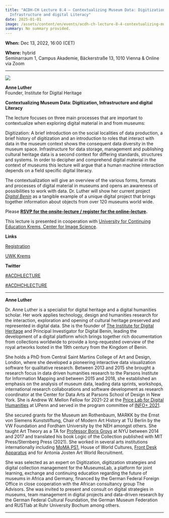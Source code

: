 ```yaml
---
title: "ACDH-CH Lecture 8.4 – Contextualizing Museum Data: Digitization,
  Infrastructure and digital Literacy"
date: 2025-01-01
image: /assets/content/en/events/acdh-ch-lecture-8-4-contextualizing-museum-data-digitization-infrastructure-and-digital-literacy/image.jpeg
summary: No summary provided.
---
```


**When:** Dec 13, 2022, 16:00 (CET)

**Where:** hybrid\
Seminarraum 1, Campus Akademie, Bäckerstraße 13, 1010 Vienna & Online via Zoom

***

![](/assets/content/en/events/acdh-ch-lecture-8-4-contextualizing-museum-data-digitization-infrastructure-and-digital-literacy/Anne-Luther-1x1-1.png)

**Anne Luther**\
Founder, Institute for Digital Heritage

**Contextualizing Museum Data: Digitization, Infrastructure and digital Literacy**

The lecture focuses on three main processes that are important to contextualize when exploring digital material in and from museums:

Digitization: A brief introduction on the social localities of data production, a brief history of digitization and an introduction to roles that interact with data in the museum context shows the consequent data diversity in the museum space. Infrastructure for data storage, management and publishing cultural heritage data is a second context for differing standards, structures and systems. In order to decipher and comprehend digital material in the context of museums this lecture will argue that a human machine interaction depends on a field specific digital literacy.

The contextualization will give an overview of the various forms, formats and processes of digital material in museums and opens an awareness of possibilities to work with data. Dr. Luther will show her current project *[Digital Benin](https://digital-benin.org/)* as a tangible example of a unique digital project that brings together information about objects from over 120 museums world wide.

Please **[RSVP for the onsite-lecture / register for the online-lecture](https://www.oeaw.ac.at/acdh/events/registration/acdh-ch-lecture-84).**

This lecture is presented in cooperation with [University for Continuing Education Krems, Center for Image Science](https://www.donau-uni.ac.at/en/university/faculties/education-arts-architecture/departments/arts-cultural-studies/centers/image-science.html).

**Links**

[Registration](https://www.oeaw.ac.at/acdh/events/registration/acdh-ch-lecture-84)

[UWK Krems](https://www.donau-uni.ac.at/en/university/faculties/education-arts-architecture/departments/arts-cultural-studies/centers/image-science.html)

**Twitter**

[#ACDHLECTURE](https://twitter.com/search?q=%23ACDHLecture\&src=typed_query\&f=top)

[#ACDHCHLECTURE](https://twitter.com/search?q=%23ACDHCHLecture\&src=typed_query)

***

**Anne Luther**

Dr. Anne Luther is a specialist for digital heritage and a digital humanities scholar. Her work applies technology, design and humanities research for the interaction, exploration and opening of cultural heritage preserved and represented in digital data. She is the founder of [The Institute for Digital Heritage](https://www.institutefordigitalheritage.org/) and Principal Investigator for Digital Benin, leading the development of a digital platform which brings together rich documentation from collections worldwide to provide a long-requested overview of the royal artworks looted in the 19th century from the Kingdom of Benin.

She holds a PhD from Central Saint Martins College of Art and Design, London, where she developed a pioneering interactive data visualization software for qualitative research. Between 2013 and 2015 she brought a research focus in data driven humanities research to the Parsons Institute for Information Mapping and between 2015 and 2018, she established an emphasis on the analysis of museum data, leading data sprints, workshops, international research collaborations and software development as research coordinator at the Center for Data Arts at Parsons School of Design in New York. She is Andrew W. Mellon Fellow for 2021-22 at the [Price Lab for Digital Humanities](https://pricelab.sas.upenn.edu/) at UPenn and served in the program committee of [INFO+ 2021](https://informationplusconference.com/2021/).

She secured grants for the Museum am Rothenbaum, MARKK by the Ernst von Siemens Kunststiftung, Chair of Modern Art History at TU Berlin by the VW Foundation and Fordham University by the NEH amongst others. She taught Art Theory as a TA for [Professor Boris Groys](https://en.wikipedia.org/wiki/Boris_Groys) at NYU between 2014 and 2017 and translated his book Logic of the Collection published with MIT Press/Sternberg Press (2021). She worked in several arts institutions internationally including [MoMA PS1](https://www.momaps1.org/), House of World Cultures, [Front Desk Apparatus](http://frontdeskapparatus.com/) and for Antonia Josten Art World Recruitment.

She was selected as an expert on Digitization, digitization strategies and digital collection management for the MuseumsLab, a platform for joint learning, exchange and continuing education regarding the future of museums in Africa and Germany, financed by the German Federal Foreign Office in close cooperation with the African consultancy group The Advisors. She was invited to present and consult on digital strategies in museums, team management in digital projects and data-driven research by the German Federal Cultural Foundation, the German Museum Federation and RUSTlab at Ruhr University Bochum among others.

***
